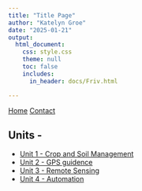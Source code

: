 ```yaml
---
title: "Title Page"
author: "Katelyn Groe"
date: "2025-01-21"
output:
  html_document:
    css: style.css
    theme: null
    toc: false
    includes:
      in_header: docs/Friv.html

---
```


<nav>
  <a href="docs/index.html">Home</a>
  <a href="docs/contact.html">Contact</a>
</nav>


<p style="margin-bottom: 20px;">

## Units -  
- [Unit 1 - Crop and Soil Management](Module1.html)
- [Unit 2 - GPS guidence](Module2.html)
- [Unit 3 - Remote Sensing](Module3.html)
- [Unit 4 - Automation](Module1.html) 






